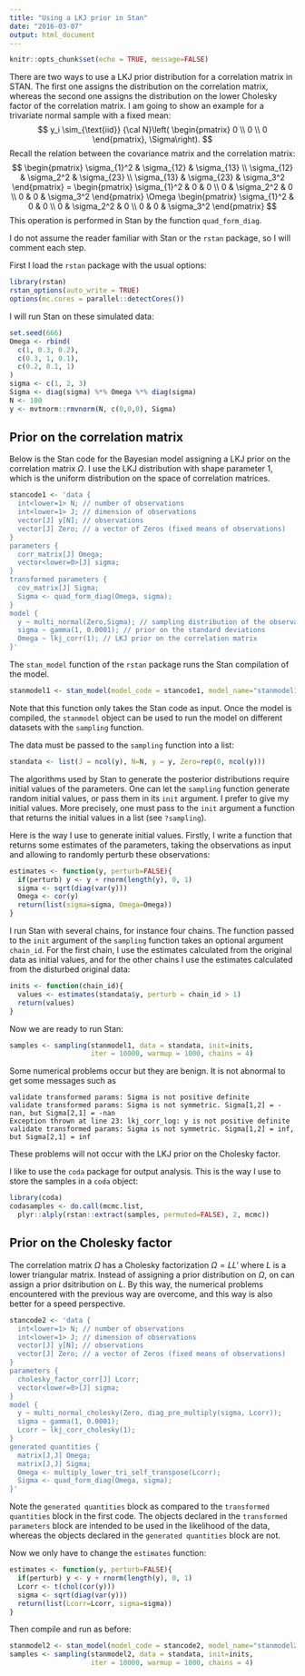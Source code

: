 ```yaml
---
title: "Using a LKJ prior in Stan"
date: "2016-03-07"
output: html_document
---
```


```r
knitr::opts_chunk$set(echo = TRUE, message=FALSE)
```

There are two ways to use a LKJ prior distribution for a correlation matrix in STAN. The first one assigns the distribution on the correlation matrix, whereas the second one assigns the distribution on the lower Cholesky factor of the correlation matrix. 
I am going to show an example for a trivariate normal sample with a fixed mean:
$$
y_i \sim_{\text{iid}} {\cal N}\left(
\begin{pmatrix}
0 \\ 0 \\ 0
\end{pmatrix}, \Sigma\right).
$$
Recall the relation between the covariance matrix and the correlation matrix:
$$
\begin{pmatrix}
\sigma_{1}^2 & \sigma_{12} & \sigma_{13} \\
\sigma_{12} & \sigma_2^2 & \sigma_{23} \\
\sigma_{13} & \sigma_{23} & \sigma_3^2
\end{pmatrix}
= 
\begin{pmatrix}
\sigma_{1}^2 & 0 & 0 \\
0 & \sigma_2^2 & 0 \\
0 & 0 & \sigma_3^2
\end{pmatrix}
\Omega 
\begin{pmatrix}
\sigma_{1}^2 & 0 & 0 \\
0 & \sigma_2^2 & 0 \\
0 & 0 & \sigma_3^2
\end{pmatrix}
$$
This operation is performed in Stan by the function `quad_form_diag`. 

I do not assume the reader familiar with Stan or the `rstan` package, so I will comment each step. 

First I load the `rstan` package with the usual options:

```r
library(rstan)
rstan_options(auto_write = TRUE)
options(mc.cores = parallel::detectCores())
```

I will run Stan on these simulated data:

```r
set.seed(666)
Omega <- rbind(
  c(1, 0.3, 0.2),
  c(0.3, 1, 0.1),
  c(0.2, 0.1, 1)
)
sigma <- c(1, 2, 3)
Sigma <- diag(sigma) %*% Omega %*% diag(sigma)
N <- 100
y <- mvtnorm::rmvnorm(N, c(0,0,0), Sigma)
```


## Prior on the correlation matrix

Below is the Stan code for the Bayesian model assigning a LKJ prior on the correlation matrix $\Omega$. 
I use the LKJ distribution with shape parameter $1$, which is the uniform distribution on the space of correlation matrices.

```r
stancode1 <- 'data {
  int<lower=1> N; // number of observations
  int<lower=1> J; // dimension of observations
  vector[J] y[N]; // observations
  vector[J] Zero; // a vector of Zeros (fixed means of observations)
}
parameters {
  corr_matrix[J] Omega; 
  vector<lower=0>[J] sigma; 
}
transformed parameters {
  cov_matrix[J] Sigma; 
  Sigma <- quad_form_diag(Omega, sigma); 
}
model {
  y ~ multi_normal(Zero,Sigma); // sampling distribution of the observations
  sigma ~ gamma(1, 0.0001); // prior on the standard deviations
  Omega ~ lkj_corr(1); // LKJ prior on the correlation matrix 
}'
```

The `stan_model` function of the `rstan` package runs the Stan compilation of the model. 

```r
stanmodel1 <- stan_model(model_code = stancode1, model_name="stanmodel1")
```

Note that this function only takes the Stan code as input. Once the model is compiled, the `stanmodel` object can be used to run the model on different datasets with the `sampling` function. 

The data must be passed to the `sampling` function into a list:

```r
standata <- list(J = ncol(y), N=N, y = y, Zero=rep(0, ncol(y)))
```

The algorithms used by Stan to generate the posterior distributions require initial values of the parameters. One can let the `sampling` function generate random initial values, or pass them in its `init` argument. I prefer to give my initial values. More precisely, one must pass to the `init` argument a function that returns the initial values in a list (see `?sampling`). 

Here is the way I use to generate initial values. Firstly, I write a function that returns some estimates of the parameters, taking the observations as input and allowing to randomly perturb these observations:  

```r
estimates <- function(y, perturb=FALSE){
  if(perturb) y <- y + rnorm(length(y), 0, 1)
  sigma <- sqrt(diag(var(y)))
  Omega <- cor(y)
  return(list(sigma=sigma, Omega=Omega))
}
```

I run Stan with several chains, for instance four chains. The function passed to the `init` argument of the `sampling` function takes an optional argument `chain_id`. For the first chain, I use the estimates calculated from the original data as initial values, and for the other chains I use the estimates calculated from the disturbed original data:

```r
inits <- function(chain_id){
  values <- estimates(standata$y, perturb = chain_id > 1)
  return(values)
}
```

Now we are ready to run Stan:

```r
samples <- sampling(stanmodel1, data = standata, init=inits, 
                    iter = 10000, warmup = 1000, chains = 4)
```

Some numerical problems occur but they are benign. It is not abnormal to get some messages such as 
```
validate transformed params: Sigma is not positive definite
validate transformed params: Sigma is not symmetric. Sigma[1,2] = -nan, but Sigma[2,1] = -nan 
Exception thrown at line 23: lkj_corr_log: y is not positive definite
validate transformed params: Sigma is not symmetric. Sigma[1,2] = inf, but Sigma[2,1] = inf
```

These problems will not occur with the LKJ prior on the Cholesky factor. 

I like to use the `coda` package for output analysis. 
This is the way I use to store the samples in a `coda` object:

```r
library(coda)
codasamples <- do.call(mcmc.list, 
  plyr::alply(rstan::extract(samples, permuted=FALSE), 2, mcmc))
```


## Prior on the Cholesky factor 

The correlation matrix $\Omega$ has a Cholesky factorization $\Omega = LL'$ where $L$ is a lower triangular matrix. 
Instead of assigning a prior distribution on $\Omega$, on can assign a prior dsitribution on $L$. By this way, the numerical problems encountered with the previous way are overcome, and this way is also better for a speed perspective. 

```r
stancode2 <- 'data {
  int<lower=1> N; // number of observations
  int<lower=1> J; // dimension of observations
  vector[J] y[N]; // observations
  vector[J] Zero; // a vector of Zeros (fixed means of observations)
}
parameters {
  cholesky_factor_corr[J] Lcorr;  
  vector<lower=0>[J] sigma; 
}
model {
  y ~ multi_normal_cholesky(Zero, diag_pre_multiply(sigma, Lcorr));
  sigma ~ gamma(1, 0.0001);
  Lcorr ~ lkj_corr_cholesky(1);
}
generated quantities {
  matrix[J,J] Omega;
  matrix[J,J] Sigma;
  Omega <- multiply_lower_tri_self_transpose(Lcorr);
  Sigma <- quad_form_diag(Omega, sigma); 
}'
```

Note the `generated quantities` block as compared to the `transformed quantities` block in the first code. The objects declared in the `transformed parameters` block are intended to be used in the likelihood of the data, whereas the objects declared in the `generated quantities` block are not.

Now we only have to change the `estimates` function:
```r
estimates <- function(y, perturb=FALSE){
  if(perturb) y <- y + rnorm(length(y), 0, 1)
  Lcorr <- t(chol(cor(y)))
  sigma <- sqrt(diag(var(y)))
  return(list(Lcorr=Lcorr, sigma=sigma))
}
```

Then compile and run as before:

```r
stanmodel2 <- stan_model(model_code = stancode2, model_name="stanmodel2")
samples <- sampling(stanmodel2, data = standata, init=inits, 
                    iter = 10000, warmup = 1000, chains = 4)
```

